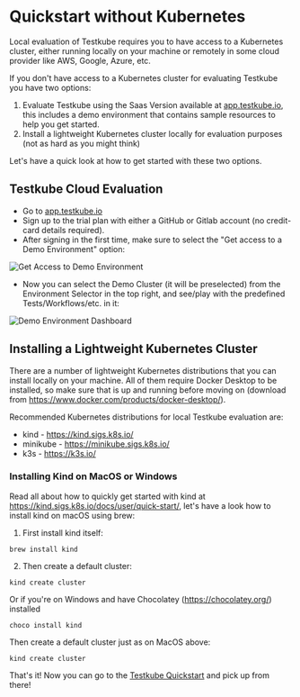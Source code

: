 # Quickstart without Kubernetes

Local evaluation of Testkube requires you to have access to a Kubernetes cluster, either running locally on your machine or
remotely in some cloud provider like AWS, Google, Azure, etc.

If you don't have access to a Kubernetes cluster for evaluating Testkube you have two options:

1. Evaluate Testkube using the Saas Version available at [app.testkube.io](https://app.testkube.io), this includes a demo environment that contains sample resources to help you get started.
2. Install a lightweight Kubernetes cluster locally for evaluation purposes (not as hard as you might think)

Let's have a quick look at how to get started with these two options.

## Testkube Cloud Evaluation

- Go to [app.testkube.io](https://app.testkube.io)
- Sign up to the trial plan with either a GitHub or Gitlab account (no credit-card details required).
- After signing in the first time, make sure to select the "Get access to a Demo Environment" option:

![Get Access to Demo Environment](images/get-access-to-demo-env.png)

- Now you can select the Demo Cluster (it will be preselected) from the Environment Selector in the top right, and see/play with the predefined Tests/Workflows/etc. in it:

![Demo Environment Dashboard](images/demo-env-dashboard.png)

## Installing a Lightweight Kubernetes Cluster

There are a number of lightweight Kubernetes distributions that you can install locally on your machine. All of them require Docker Desktop to be installed,
so make sure that is up and running before moving on (download from https://www.docker.com/products/docker-desktop/).

Recommended Kubernetes distributions for local Testkube evaluation are:

- kind - https://kind.sigs.k8s.io/
- minikube - https://minikube.sigs.k8s.io/
- k3s - https://k3s.io/

### Installing Kind on MacOS or Windows

Read all about how to quickly get started with kind at https://kind.sigs.k8s.io/docs/user/quick-start/,
let's have a look how to install kind on macOS using brew:

1. First install kind itself:

```
brew install kind
```

2. Then create a default cluster:

```
kind create cluster
```

Or if you're on Windows and have Chocolatey (https://chocolatey.org/) installed

```
choco install kind
```

Then create a default cluster just as on MacOS above:

```
kind create cluster
```

That's it! Now you can go to the [Testkube Quickstart][install-with-cli] and pick up from there!

[install-with-cli]: /articles/install/install-with-cli
